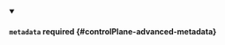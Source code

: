 


<details className="config-field" data-expandable="true" open>
<summary>

#### `metadata` <span className="config-field-required" data-required="false">required</span> <span className="config-field-type"></span> <span className="config-field-default"></span> <span className="config-field-enum"></span> {#controlPlane-advanced-metadata}



</summary>

<PartialMetadatareference />


</details>

